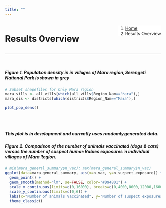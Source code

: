 ```yaml
---
title: ""
---
```


<!--Add a loading bar!-->
<script src="pace.js"></script>
<link href="pace_loadbar_loading.css" rel="stylesheet" />

<!--Create a block for title and breadcrumbs to appear on same line-->
<div style="width: 100%; display: inline-block;">
<div style="float: left;">
<h1>Results Overview</h1>
</div>
<div style="float: right;">
<ol class="breadcrumb" style="background-color:white;">
  <li class="breadcrumb-item"><a href="index.html">Home</a></li>
  <li class="breadcrumb-item active">Results Overview</li>
</ol>
</div>
</div>
<hr class="hr-orange">

<br>
  
<!--Begin page content!-->  

<h5><b>Figure 1.</b>  Population density in in villages of Mara region; Serengeti National Park is shown in grey</h5>
``` r
# Subset shapefiles for Only Mara region
mara_vills <- all_vills[which(all_vills$Region_Nam=="Mara"),]
mara_dis <- districts[which(districts$Region_Nam=="Mara"),]

plot_pop_dens()
```

<br><br>
<h5 class="text-primary"><em>This plot is in development and currently uses randomly generated data.</em></h5>  
<h5><b>Figure 2.</b>  Comparison of the number of animals vaccinated (dogs & cats) versus the number of suspect human Rabies exposures in individual villages of Mara Region.</h5>
  
``` r

# min(mara_general_summary$n_vac); max(mara_general_summary$n_vac)
ggplot(data=mara_general_summary, aes(x=n_vac, y=n_suspect_exposure)) + 
  geom_point() + 
  geom_smooth(method="lm", se=FALSE, color="#D94801") + 
  scale_x_continuous(limits=c(0,16000), breaks=c(0,4000,8000,12000,16000)) + 
  scale_y_continuous(limits=c(0,6)) + 
  labs(x="Number of animals Vaccinated", y="Number of suspect exposures") + 
  theme_classic()

```

<br><br>